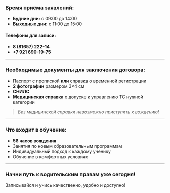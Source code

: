 ### Время приёма заявлений:

- **Будние дни:** с 09:00 до 14:00
- **Выходные дни:** с 11:00 до 15:00

#### Телефоны для записи:

- **8 (81657) 222-14**
- **+7 921 690-19-75**

---

### Необходимые документы для заключения договора:

- Паспорт с пропиской **или** справка о временной регистрации
- **2 фотографии** размером 3×4 см
- **СНИЛС**
- **Медицинская справка** о допуске к управлению ТС нужной категории

> _Без медицинской справки невозможно приступить к вождению!_

---

### Что входит в обучение:

- **56 часов вождения**
- Занятия по новым образовательным программам
- Индивидуальный подход к каждому ученику
- Обучение в комфортных условиях

---

### Начни путь к водительским правам уже сегодня!

Записывайся и учись качественно, удобно и доступно!
